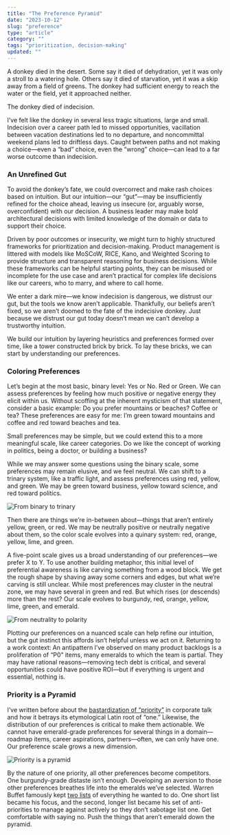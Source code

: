 ```yaml
---
title: "The Preference Pyramid"
date: "2023-10-12"
slug: "preference"
type: "article"
category: ""
tags: "prioritization, decision-making"
updated: ""
---
```


A donkey died in the desert. Some say it died of dehydration, yet it was only a stroll to a watering hole. Others say it died of starvation, yet it was a skip away from a field of greens. The donkey had sufficient energy to reach the water or the field, yet it approached neither.

The donkey died of indecision.

I’ve felt like the donkey in several less tragic situations, large and small. Indecision over a career path led to missed opportunities, vacillation between vacation destinations led to no departure, and noncommittal weekend plans led to driftless days. Caught between paths and not making a choice—even a “bad” choice, even the “wrong” choice—can lead to a far worse outcome than indecision.

### An Unrefined Gut
To avoid the donkey’s fate, we could overcorrect and make rash choices based on intuition. But our intuition—our “gut”—may be insufficiently refined for the choice ahead, leaving us insecure (or, arguably worse, overconfident) with our decision. A business leader may make bold architectural decisions with limited knowledge of the domain or data to support their choice.

Driven by poor outcomes or insecurity, we might turn to highly structured frameworks for prioritization and decision-making. Product management is littered with models like MoSCoW, RICE, Kano, and Weighted Scoring to provide structure and transparent reasoning for business decisions. While these frameworks can be helpful starting points, they can be misused or incomplete for the use case and aren’t practical for complex life decisions like our careers, who to marry, and where to call home.

We enter a dark mire—we know indecision is dangerous, we distrust our gut, but the tools we know aren’t applicable. Thankfully, our beliefs aren’t fixed, so we aren’t doomed to the fate of the indecisive donkey. Just because we distrust our gut today doesn’t mean we can’t develop a trustworthy intuition.

We build our intuition by layering heuristics and preferences formed over time, like a tower constructed brick by brick. To lay these bricks, we can start by understanding our preferences.

### Coloring Preferences
Let’s begin at the most basic, binary level: Yes or No. Red or Green. We can assess preferences by feeling how much positive or negative energy they elicit within us. Without scoffing at the inherent mysticism of that statement, consider a basic example: Do you prefer mountains or beaches? Coffee or tea? These preferences are easy for me: I’m green toward mountains and coffee and red toward beaches and tea.

Small preferences may be simple, but we could extend this to a more meaningful scale, like career categories. Do we like the concept of working in politics, being a doctor, or building a business?

While we may answer some questions using the binary scale, some preferences may remain elusive, and we feel neutral. We can shift to a trinary system, like a traffic light, and assess preferences using red, yellow, and green. We may be green toward business, yellow toward science, and red toward politics.

![From binary to trinary](./img/preference/bi-tri.png)

Then there are things we’re in-between about—things that aren’t entirely yellow, green, or red. We may be neutrally positive or neutrally negative about them, so the color scale evolves into a quinary system: red, orange, yellow, lime, and green.

A five-point scale gives us a broad understanding of our preferences—we prefer X to Y. To use another building metaphor, this initial level of preferential awareness is like carving something from a wood block. We get the rough shape by shaving away some corners and edges, but what we’re carving is still unclear. While most preferences may cluster in the neutral zone, we may have several in green and red. But which rises (or descends) more than the rest? Our scale evolves to burgundy, red, orange, yellow, lime, green, and emerald.

![From neutrality to polarity](./img/preference/qui-sep.png)

Plotting our preferences on a nuanced scale can help refine our intuition, but the gut instinct this affords isn’t helpful unless we act on it. Returning to a work context: An antipattern I’ve observed on many product backlogs is a proliferation of “P0” items, many emeralds to which the team is partial. They may have rational reasons—removing tech debt is critical, and several opportunities could have positive ROI—but if everything is urgent and essential, nothing is.

### Priority is a Pyramid
I’ve written before about the [bastardization of “priority”](../glass-rubber-cloth) in corporate talk and how it betrays its etymological Latin root of “one.” Likewise, the distribution of our preferences is critical to make them actionable. We cannot have emerald-grade preferences for several things in a domain—roadmap items, career aspirations, partners—often, we can only have one. Our preference scale grows a new dimension.

![Priority is a pyramid](./img/preference/pyramid.png)

By the nature of one priority, all other preferences become competitors. One burgundy-grade distaste isn’t enough. Developing an aversion to those other preferences breathes life into the emeralds we’ve selected. Warren Buffet famously kept [two lists](../two-lists) of everything he wanted to do. One short list became his focus, and the second, longer list became his set of anti-priorities to manage against actively so they don’t sabotage list one. Get comfortable with saying no. Push the things that aren’t emerald down the pyramid.